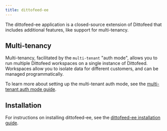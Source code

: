 ```yaml
---
title: dittofeed-ee
---
```


The dittofeed-ee application is a closed-source extension of Dittofeed that includes additional features, like support for multi-tenancy.

## Multi-tenancy

Multi-tenancy, facilitated by the `multi-tenant` "auth mode", allows you to run multiple Dittofeed workspaces on a single instance of Dittofeed. Workspaces allow you to isolate data for different customers, and can be managed programmatically.

To learn more about setting up the multi-tenant auth mode, see the [multi-tenant auth mode guide](/deployment/self-hosted/auth-modes/multi-tenant).

## Installation

For instructions on installing dittofeed-ee, see the [dittofeed-ee installation guide](/deployment/self-hosted/dittofeed-ee).
